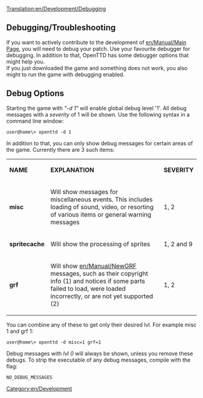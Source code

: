 [[Translation:en/Development/Debugging]]


[[Category:en/Development]]

==Debugging/Troubleshooting==
If you want to actively contribute to the development of [[en/Manual/Main Page]], you will need to debug your patch. Use your favourite debugger for debugging. In addition to that, OpenTTD has some debugger options that might help you.<br />
If you just downloaded the game and something does not work, you also might to run the game with debugging enabled.

==Debug Options==
Starting the game with ''"-d 1"'' will enable global debug level '1'. All debug messages with a ''severity'' of 1 will be shown. Use the following syntax in a command line window:
<pre>user@home\> openttd -d 1</pre>
In addition to that, you can only show debug messages for certain areas of the game. Currently there are 3 such items:
{|
| '''NAME''' || '''EXPLANATION''' || '''SEVERITY'''
|-
| '''misc''' || Will show messages for miscellaneous events. This includes loading of sound, video, or resorting of various items or general warning messages || 1, 2
|-
| '''spritecache''' || Will show the processing of sprites || 1, 2 and 9 
|-
| '''grf''' || Will show [[en/Manual/NewGRF]] messages, such as their copyright info (1) and notices if some parts failed to load, were loaded incorrectly, or are not yet supported (2) || 1, 2
|}

You can combine any of these to get only their desired lvl. For example misc 1 and grf 1:
<pre>user@home\> openttd -d misc=1 grf=1</pre>

Debug messages with ''lvl 0'' will always be shown, unless you remove these debugs. To strip the executable of any debug messages, compile with the flag:
<pre>NO_DEBUG_MESSAGES</pre>